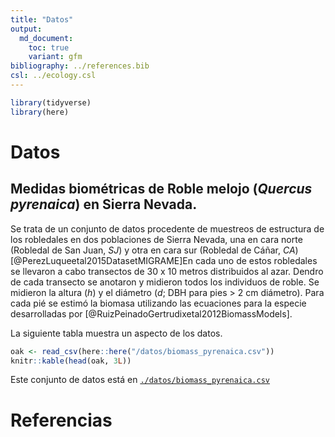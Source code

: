 ```yaml
---
title: "Datos"
output:  
  md_document:
    toc: true
    variant: gfm
bibliography: ../references.bib 
csl: ../ecology.csl
---
```



```r
library(tidyverse)
library(here)
```

# Datos 

## Medidas biométricas de Roble melojo (*Quercus pyrenaica*) en Sierra Nevada. 
Se trata de un conjunto de datos procedente de muestreos de estructura de los robledales en dos poblaciones de Sierra Nevada, una en cara norte (Robledal de San Juan, *SJ*) y otra en cara sur (Robledal de Cáñar, *CA*) [@PerezLuqueetal2015DatasetMIGRAME]En cada uno de estos robledales se llevaron a cabo transectos de 30 x 10 metros distribuidos al azar. Dendro de cada transecto se anotaron y midieron todos los individuos de roble. Se midieron la altura (*h*) y el diámetro (*d*; DBH para pies > 2 cm diámetro). Para cada pié se estimó la biomasa utilizando las ecuaciones para la especie desarrolladas por [@RuizPeinadoGertrudixetal2012BiomassModels]. 

La siguiente tabla muestra un aspecto de los datos.
```r
oak <- read_csv(here::here("/datos/biomass_pyrenaica.csv"))
knitr::kable(head(oak, 3L))
```

Este conjunto de datos está en [`./datos/biomass_pyrenaica.csv`](../datos/biomass_pyrenaica.csv)

# Referencias 

